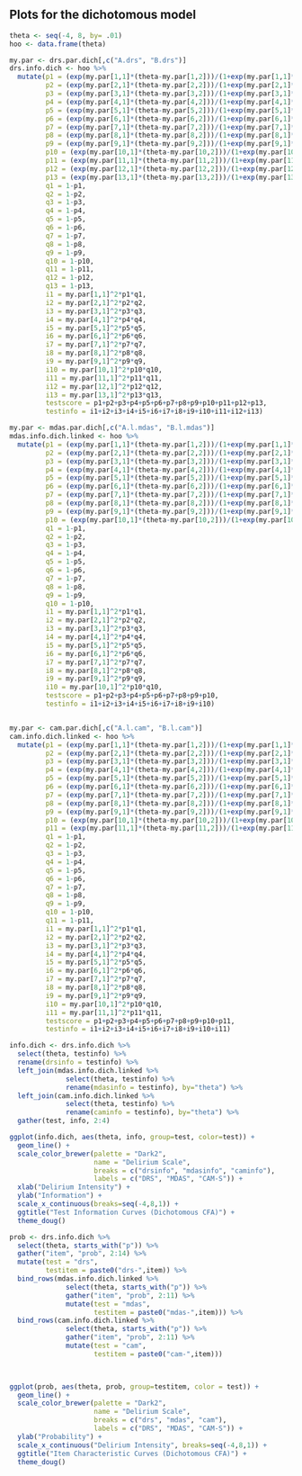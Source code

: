 
## Plots for the dichotomous model

```r
theta <- seq(-4, 8, by= .01)
hoo <- data.frame(theta)

my.par <- drs.par.dich[,c("A.drs", "B.drs")]
drs.info.dich <- hoo %>%
  mutate(p1 = (exp(my.par[1,1]*(theta-my.par[1,2]))/(1+exp(my.par[1,1]*(theta-my.par[1,2])))),
         p2 = (exp(my.par[2,1]*(theta-my.par[2,2]))/(1+exp(my.par[2,1]*(theta-my.par[2,2])))),
         p3 = (exp(my.par[3,1]*(theta-my.par[3,2]))/(1+exp(my.par[3,1]*(theta-my.par[3,2])))),
         p4 = (exp(my.par[4,1]*(theta-my.par[4,2]))/(1+exp(my.par[4,1]*(theta-my.par[4,2])))),
         p5 = (exp(my.par[5,1]*(theta-my.par[5,2]))/(1+exp(my.par[5,1]*(theta-my.par[5,2])))),
         p6 = (exp(my.par[6,1]*(theta-my.par[6,2]))/(1+exp(my.par[6,1]*(theta-my.par[6,2])))),
         p7 = (exp(my.par[7,1]*(theta-my.par[7,2]))/(1+exp(my.par[7,1]*(theta-my.par[7,2])))),
         p8 = (exp(my.par[8,1]*(theta-my.par[8,2]))/(1+exp(my.par[8,1]*(theta-my.par[8,2])))),
         p9 = (exp(my.par[9,1]*(theta-my.par[9,2]))/(1+exp(my.par[9,1]*(theta-my.par[9,2])))),
         p10 = (exp(my.par[10,1]*(theta-my.par[10,2]))/(1+exp(my.par[10,1]*(theta-my.par[10,2])))),
         p11 = (exp(my.par[11,1]*(theta-my.par[11,2]))/(1+exp(my.par[11,1]*(theta-my.par[11,2])))),
         p12 = (exp(my.par[12,1]*(theta-my.par[12,2]))/(1+exp(my.par[12,1]*(theta-my.par[12,2])))),
         p13 = (exp(my.par[13,1]*(theta-my.par[13,2]))/(1+exp(my.par[13,1]*(theta-my.par[13,2])))),
         q1 = 1-p1,
         q2 = 1-p2,
         q3 = 1-p3,
         q4 = 1-p4,
         q5 = 1-p5,
         q6 = 1-p6,
         q7 = 1-p7,
         q8 = 1-p8,
         q9 = 1-p9,
         q10 = 1-p10,
         q11 = 1-p11,
         q12 = 1-p12,
         q13 = 1-p13,
         i1 = my.par[1,1]^2*p1*q1,
         i2 = my.par[2,1]^2*p2*q2,
         i3 = my.par[3,1]^2*p3*q3,
         i4 = my.par[4,1]^2*p4*q4,
         i5 = my.par[5,1]^2*p5*q5,
         i6 = my.par[6,1]^2*p6*q6,
         i7 = my.par[7,1]^2*p7*q7,
         i8 = my.par[8,1]^2*p8*q8,
         i9 = my.par[9,1]^2*p9*q9,
         i10 = my.par[10,1]^2*p10*q10,
         i11 = my.par[11,1]^2*p11*q11,
         i12 = my.par[12,1]^2*p12*q12,
         i13 = my.par[13,1]^2*p13*q13,
         testscore = p1+p2+p3+p4+p5+p6+p7+p8+p9+p10+p11+p12+p13,
         testinfo = i1+i2+i3+i4+i5+i6+i7+i8+i9+i10+i11+i12+i13)

my.par <- mdas.par.dich[,c("A.l.mdas", "B.l.mdas")]
mdas.info.dich.linked <- hoo %>%
  mutate(p1 = (exp(my.par[1,1]*(theta-my.par[1,2]))/(1+exp(my.par[1,1]*(theta-my.par[1,2])))),
         p2 = (exp(my.par[2,1]*(theta-my.par[2,2]))/(1+exp(my.par[2,1]*(theta-my.par[2,2])))),
         p3 = (exp(my.par[3,1]*(theta-my.par[3,2]))/(1+exp(my.par[3,1]*(theta-my.par[3,2])))),
         p4 = (exp(my.par[4,1]*(theta-my.par[4,2]))/(1+exp(my.par[4,1]*(theta-my.par[4,2])))),
         p5 = (exp(my.par[5,1]*(theta-my.par[5,2]))/(1+exp(my.par[5,1]*(theta-my.par[5,2])))),
         p6 = (exp(my.par[6,1]*(theta-my.par[6,2]))/(1+exp(my.par[6,1]*(theta-my.par[6,2])))),
         p7 = (exp(my.par[7,1]*(theta-my.par[7,2]))/(1+exp(my.par[7,1]*(theta-my.par[7,2])))),
         p8 = (exp(my.par[8,1]*(theta-my.par[8,2]))/(1+exp(my.par[8,1]*(theta-my.par[8,2])))),
         p9 = (exp(my.par[9,1]*(theta-my.par[9,2]))/(1+exp(my.par[9,1]*(theta-my.par[9,2])))),
         p10 = (exp(my.par[10,1]*(theta-my.par[10,2]))/(1+exp(my.par[10,1]*(theta-my.par[10,2])))),
         q1 = 1-p1,
         q2 = 1-p2,
         q3 = 1-p3,
         q4 = 1-p4,
         q5 = 1-p5,
         q6 = 1-p6,
         q7 = 1-p7,
         q8 = 1-p8,
         q9 = 1-p9,
         q10 = 1-p10,
         i1 = my.par[1,1]^2*p1*q1,
         i2 = my.par[2,1]^2*p2*q2,
         i3 = my.par[3,1]^2*p3*q3,
         i4 = my.par[4,1]^2*p4*q4,
         i5 = my.par[5,1]^2*p5*q5,
         i6 = my.par[6,1]^2*p6*q6,
         i7 = my.par[7,1]^2*p7*q7,
         i8 = my.par[8,1]^2*p8*q8,
         i9 = my.par[9,1]^2*p9*q9,
         i10 = my.par[10,1]^2*p10*q10,
         testscore = p1+p2+p3+p4+p5+p6+p7+p8+p9+p10,
         testinfo = i1+i2+i3+i4+i5+i6+i7+i8+i9+i10)


my.par <- cam.par.dich[,c("A.l.cam", "B.l.cam")]
cam.info.dich.linked <- hoo %>%
  mutate(p1 = (exp(my.par[1,1]*(theta-my.par[1,2]))/(1+exp(my.par[1,1]*(theta-my.par[1,2])))),
         p2 = (exp(my.par[2,1]*(theta-my.par[2,2]))/(1+exp(my.par[2,1]*(theta-my.par[2,2])))),
         p3 = (exp(my.par[3,1]*(theta-my.par[3,2]))/(1+exp(my.par[3,1]*(theta-my.par[3,2])))),
         p4 = (exp(my.par[4,1]*(theta-my.par[4,2]))/(1+exp(my.par[4,1]*(theta-my.par[4,2])))),
         p5 = (exp(my.par[5,1]*(theta-my.par[5,2]))/(1+exp(my.par[5,1]*(theta-my.par[5,2])))),
         p6 = (exp(my.par[6,1]*(theta-my.par[6,2]))/(1+exp(my.par[6,1]*(theta-my.par[6,2])))),
         p7 = (exp(my.par[7,1]*(theta-my.par[7,2]))/(1+exp(my.par[7,1]*(theta-my.par[7,2])))),
         p8 = (exp(my.par[8,1]*(theta-my.par[8,2]))/(1+exp(my.par[8,1]*(theta-my.par[8,2])))),
         p9 = (exp(my.par[9,1]*(theta-my.par[9,2]))/(1+exp(my.par[9,1]*(theta-my.par[9,2])))),
         p10 = (exp(my.par[10,1]*(theta-my.par[10,2]))/(1+exp(my.par[10,1]*(theta-my.par[10,2])))),
         p11 = (exp(my.par[11,1]*(theta-my.par[11,2]))/(1+exp(my.par[11,1]*(theta-my.par[11,2])))),
         q1 = 1-p1,
         q2 = 1-p2,
         q3 = 1-p3,
         q4 = 1-p4,
         q5 = 1-p5,
         q6 = 1-p6,
         q7 = 1-p7,
         q8 = 1-p8,
         q9 = 1-p9,
         q10 = 1-p10,
         q11 = 1-p11,
         i1 = my.par[1,1]^2*p1*q1,
         i2 = my.par[2,1]^2*p2*q2,
         i3 = my.par[3,1]^2*p3*q3,
         i4 = my.par[4,1]^2*p4*q4,
         i5 = my.par[5,1]^2*p5*q5,
         i6 = my.par[6,1]^2*p6*q6,
         i7 = my.par[7,1]^2*p7*q7,
         i8 = my.par[8,1]^2*p8*q8,
         i9 = my.par[9,1]^2*p9*q9,
         i10 = my.par[10,1]^2*p10*q10,
         i11 = my.par[11,1]^2*p11*q11,
         testscore = p1+p2+p3+p4+p5+p6+p7+p8+p9+p10+p11,
         testinfo = i1+i2+i3+i4+i5+i6+i7+i8+i9+i10+i11)
```

```r
info.dich <- drs.info.dich %>%
  select(theta, testinfo) %>%
  rename(drsinfo = testinfo) %>%
  left_join(mdas.info.dich.linked %>% 
              select(theta, testinfo) %>%
              rename(mdasinfo = testinfo), by="theta") %>%
  left_join(cam.info.dich.linked %>%
              select(theta, testinfo) %>%
              rename(caminfo = testinfo), by="theta") %>%
  gather(test, info, 2:4)

ggplot(info.dich, aes(theta, info, group=test, color=test)) +
  geom_line() +
  scale_color_brewer(palette = "Dark2", 
                     name = "Delirium Scale",
                     breaks = c("drsinfo", "mdasinfo", "caminfo"),
                     labels = c("DRS", "MDAS", "CAM-S")) + 
  xlab("Delirium Intensity") +
  ylab("Information") +
  scale_x_continuous(breaks=seq(-4,8,1)) +
  ggtitle("Test Information Curves (Dichotomous CFA)") +
  theme_doug()
```

```r
prob <- drs.info.dich %>%
  select(theta, starts_with("p")) %>%
  gather("item", "prob", 2:14) %>%
  mutate(test = "drs",
         testitem = paste0("drs-",item)) %>%
  bind_rows(mdas.info.dich.linked %>% 
              select(theta, starts_with("p")) %>% 
              gather("item", "prob", 2:11) %>% 
              mutate(test = "mdas",
                     testitem = paste0("mdas-",item))) %>%
  bind_rows(cam.info.dich.linked %>% 
              select(theta, starts_with("p")) %>% 
              gather("item", "prob", 2:11) %>% 
              mutate(test = "cam", 
                     testitem = paste0("cam-",item)))
  


ggplot(prob, aes(theta, prob, group=testitem, color = test)) +
  geom_line() +
  scale_color_brewer(palette = "Dark2", 
                     name = "Delirium Scale",
                     breaks = c("drs", "mdas", "cam"),
                     labels = c("DRS", "MDAS", "CAM-S")) + 
  ylab("Probability") +
  scale_x_continuous("Delirium Intensity", breaks=seq(-4,8,1)) +
  ggtitle("Item Characteristic Curves (Dichotomous CFA)") +
  theme_doug()
  

```

